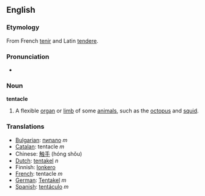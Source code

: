 ==English==
===Etymology===
From French [[tenir]] and Latin [[tendere]].

===Pronunciation===
*{{audio|en-us-tentacle.ogg|Audio (US)}}

===Noun===
'''tentacle'''
#A flexible [[organ]] or [[limb]] of some [[animal]]s, such as the [[octopus]] and [[squid]].

===Translations===

*[[Bulgarian]]: [[пипало]] ''m''
*[[Catalan]]: tentacle ''m''
*Chinese: [[触手]] (hóng shǒu)
*[[Dutch]]: [[tentakel]] ''n''
*Finnish: [[lonkero]]
*[[French]]: tentacle ''m''
*[[German]]: [[Tentakel]] ''m''
*[[Spanish]]: [[tentáculo]] ''m''